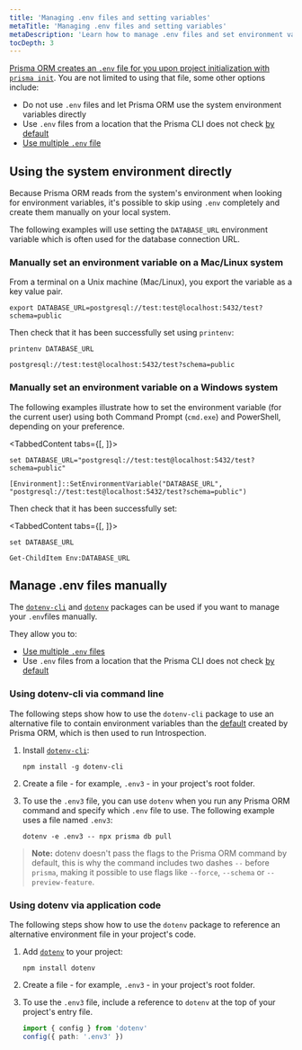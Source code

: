 ```yaml
---
title: 'Managing .env files and setting variables'
metaTitle: 'Managing .env files and setting variables'
metaDescription: 'Learn how to manage .env files and set environment variables'
tocDepth: 3
---
```


<TopBlock>

[Prisma ORM creates an `.env` file for you upon project initialization with `prisma init`](/orm/more/development-environment/environment-variables#how-does-prisma-orm-use-environment-variables). You are not limited to using that file, some other options include:

- Do not use `.env` files and let Prisma ORM use the system environment variables directly
- Use `.env` files from a location that the Prisma CLI does not check [by default](/orm/more/development-environment/environment-variables/env-files)
- [Use multiple `.env` file](/orm/more/development-environment/environment-variables/using-multiple-env-files)

</TopBlock>

## Using the system environment directly

Because Prisma ORM reads from the system's environment when looking for environment variables, it's possible to skip using `.env` completely and create them manually on your local system.

<Admonition type="info">

The following examples will use setting the `DATABASE_URL` environment variable which is often used for the database connection URL.

</Admonition>

### Manually set an environment variable on a Mac/Linux system

From a terminal on a Unix machine (Mac/Linux), you export the variable as a key value pair.

```terminal
export DATABASE_URL=postgresql://test:test@localhost:5432/test?schema=public
```

Then check that it has been successfully set using `printenv`:

<CodeWithResult expanded={true}>

<cmd>

```terminal
printenv DATABASE_URL
```

</cmd>

<cmdResult>

```code no-copy
postgresql://test:test@localhost:5432/test?schema=public
```

</cmdResult>

</CodeWithResult>

### Manually set an environment variable on a Windows system

The following examples illustrate how to set the environment variable (for the current user) using both Command Prompt (`cmd.exe`) and PowerShell, depending on your preference.

<TabbedContent tabs={[<FileWithIcon text="Command Prompt" icon="display"/>, <FileWithIcon text="Powershell" icon="display"/>]}>

<tab>

```terminal
set DATABASE_URL="postgresql://test:test@localhost:5432/test?schema=public"
```

</tab>

<tab>

```terminal
[Environment]::SetEnvironmentVariable("DATABASE_URL", "postgresql://test:test@localhost:5432/test?schema=public")
```

</tab>

</TabbedContent>

Then check that it has been successfully set:

<TabbedContent tabs={[<FileWithIcon text="Command Prompt" icon="display"/>, <FileWithIcon text="Powershell" icon="display"/>]}>

<tab>

```terminal
set DATABASE_URL
```

</tab>

<tab>

```terminal
Get-ChildItem Env:DATABASE_URL
```

</tab>

</TabbedContent>

## Manage <inlinecode>.env</inlinecode> files manually

The [`dotenv-cli`](https://www.npmjs.com/package/dotenv-cli) and [`dotenv`](https://www.npmjs.com/package/dotenv) packages can be used if you want to manage your `.env`files manually.

They allow you to:

- [Use multiple `.env` files](/orm/more/development-environment/environment-variables/using-multiple-env-files)
- Use `.env` files from a location that the Prisma CLI does not check [by default](/orm/more/development-environment/environment-variables/env-files)

### Using <inlinecode>dotenv-cli</inlinecode> via command line

The following steps show how to use the `dotenv-cli` package to use an alternative file to contain environment variables than the [default](/orm/more/development-environment/environment-variables/env-files) created by Prisma ORM, which is then used to run Introspection.

1.  Install [`dotenv-cli`](https://www.npmjs.com/package/dotenv-cli):

    ```
    npm install -g dotenv-cli
    ```

2.  Create a file - for example, `.env3` - in your project's root folder.

3.  To use the `.env3` file, you can use `dotenv` when you run any Prisma ORM command and specify which `.env` file to use. The following example uses a file named `.env3`:

    ```
    dotenv -e .env3 -- npx prisma db pull
    ```

> **Note:** dotenv doesn't pass the flags to the Prisma ORM command by default, this is why the command includes two dashes `--` before `prisma`, making it possible to use flags like `--force`, `--schema` or `--preview-feature`.

### Using <inlinecode>dotenv</inlinecode> via application code

The following steps show how to use the `dotenv` package to reference an alternative environment file in your project's code.

1.  Add [`dotenv`](https://www.npmjs.com/package/dotenv) to your project:

    ```
    npm install dotenv
    ```

2.  Create a file - for example, `.env3` - in your project's root folder.

3.  To use the `.env3` file, include a reference to `dotenv` at the top of your project's entry file.

    ```ts
    import { config } from 'dotenv'
    config({ path: '.env3' })
    ```
